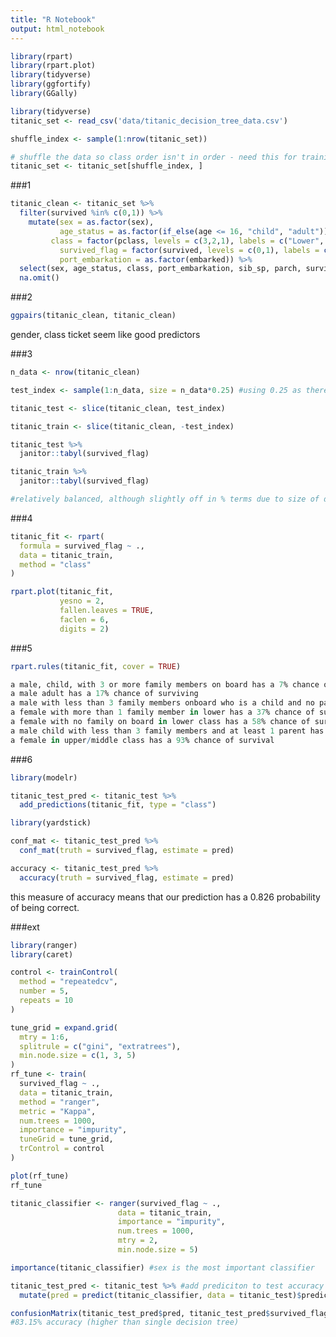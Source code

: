 ```yaml
---
title: "R Notebook"
output: html_notebook
---
```

```r
library(rpart)
library(rpart.plot)
library(tidyverse)
library(ggfortify)
library(GGally)

library(tidyverse)
titanic_set <- read_csv('data/titanic_decision_tree_data.csv')

shuffle_index <- sample(1:nrow(titanic_set))

# shuffle the data so class order isn't in order - need this for training/testing split later on 
titanic_set <- titanic_set[shuffle_index, ]
```
###1
```r
titanic_clean <- titanic_set %>%
  filter(survived %in% c(0,1)) %>%
    mutate(sex = as.factor(sex), 
           age_status = as.factor(if_else(age <= 16, "child", "adult")),
         class = factor(pclass, levels = c(3,2,1), labels = c("Lower", "Middle", "Upper")), 
           survived_flag = factor(survived, levels = c(0,1), labels = c("No", "Yes")), 
           port_embarkation = as.factor(embarked)) %>%
  select(sex, age_status, class, port_embarkation, sib_sp, parch, survived_flag) %>%
  na.omit()
```

###2
```r
ggpairs(titanic_clean, titanic_clean)
```
gender, class ticket seem like good predictors

###3
```r
n_data <- nrow(titanic_clean)

test_index <- sample(1:n_data, size = n_data*0.25) #using 0.25 as there's not that many observations

titanic_test <- slice(titanic_clean, test_index)

titanic_train <- slice(titanic_clean, -test_index)
```

```r
titanic_test %>% 
  janitor::tabyl(survived_flag)

titanic_train %>% 
  janitor::tabyl(survived_flag)

#relatively balanced, although slightly off in % terms due to size of dataset
```

###4
```r
titanic_fit <- rpart(
  formula = survived_flag ~ .,
  data = titanic_train,
  method = "class"
)

rpart.plot(titanic_fit,
           yesno = 2,
           fallen.leaves = TRUE,
           faclen = 6,
           digits = 2)
```

###5
```r
rpart.rules(titanic_fit, cover = TRUE)

a male, child, with 3 or more family members on board has a 7% chance of surviving
a male adult has a 17% chance of surviving
a male with less than 3 family members onboard who is a child and no parents has a 25% chance of surviving
a female with more than 1 family member in lower has a 37% chance of survival
a female with no family on board in lower class has a 58% chance of survival
a male child with less than 3 family members and at least 1 parent has a 84% chanec of survival
a female in upper/middle class has a 93% chance of survival
```

###6
```r
library(modelr)

titanic_test_pred <- titanic_test %>% 
  add_predictions(titanic_fit, type = "class")

library(yardstick)

conf_mat <- titanic_test_pred %>% 
  conf_mat(truth = survived_flag, estimate = pred)

accuracy <- titanic_test_pred %>% 
  accuracy(truth = survived_flag, estimate = pred)
```
this measure of accuracy means that our prediction has a 0.826 probability of being correct.

###ext
```r
library(ranger)
library(caret)

control <- trainControl(
  method = "repeatedcv", 
  number = 5, 
  repeats = 10
)

tune_grid = expand.grid(
  mtry = 1:6,
  splitrule = c("gini", "extratrees"),
  min.node.size = c(1, 3, 5)
)
rf_tune <- train(
  survived_flag ~ ., 
  data = titanic_train, 
  method = "ranger",
  metric = "Kappa",
  num.trees = 1000,
  importance = "impurity",
  tuneGrid = tune_grid, 
  trControl = control
)

plot(rf_tune)
rf_tune
```
```r
titanic_classifier <- ranger(survived_flag ~ ., 
                        data = titanic_train, 
                        importance = "impurity", 
                        num.trees = 1000, 
                        mtry = 2, 
                        min.node.size = 5)

importance(titanic_classifier) #sex is the most important classifier

titanic_test_pred <- titanic_test %>% #add prediciton to test accuracy
  mutate(pred = predict(titanic_classifier, data = titanic_test)$predictions)

confusionMatrix(titanic_test_pred$pred, titanic_test_pred$survived_flag) 
#83.15% accuracy (higher than single decision tree)
```

